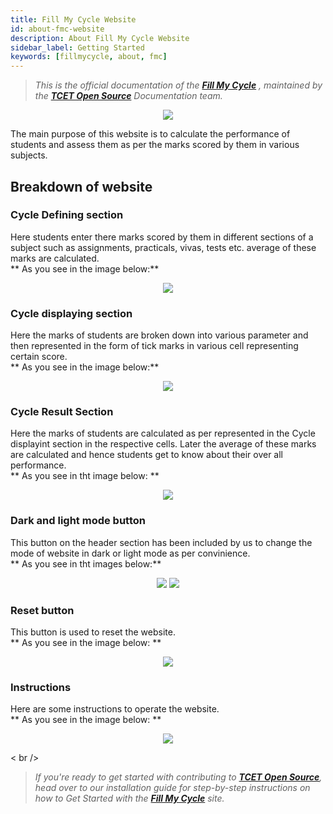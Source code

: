 ```yaml
---
title: Fill My Cycle Website
id: about-fmc-website
description: About Fill My Cycle Website
sidebar_label: Getting Started
keywords: [fillmycycle, about, fmc]
---
```


>_This is the official documentation of the **[Fill My Cycle](https://fillmycycle.tcetmumbai.in/#result)** , maintained by the **[TCET Open Source](https://opensource.tcetmumbai.in)** Documentation team._


<p align="center">
<img src = {pic9} style={{ border: "2px solid gray" }} />
</p>

The main purpose of this website is to calculate the performance of students and assess them as per the marks scored by them in various subjects.

## Breakdown of website

### Cycle Defining section
Here students enter there marks scored by them in different sections of a subject such as assignments, practicals, vivas, tests etc.
average of these marks are calculated.<br />
** As you see in the image below:**


<p align="center">
<img src = {pic2} style={{ border: "2px solid gray" }} />
</p>

### Cycle displaying section
Here the marks of students are broken down into various parameter and then represented in the form of tick marks
in various cell representing certain score.<br />
** As you see in the image below:**


<p align="center">
<img src = {pic4} style={{ border: "2px solid gray" }} />
</p>

### Cycle Result Section
Here the marks of students are calculated as per represented in the Cycle displayint section in the respective
cells. Later the average of these marks are calculated and hence students get to know about their over all 
performance.<br />
** As you see in tht image below: **


<p align="center">
<img src = {pic3} style={{ border: "2px solid gray" }} />
</p>

### Dark and light mode button
This button on the header section has been included by us to change the mode of website in dark or light mode as per 
convinience.<br />
** As you see in tht images below:**


<p align="center">
<img src = {pic5} style={{ border: "2px solid gray" }} />
<img src = {pic6} style={{ border: "2px solid gray" }} />

</p>

### Reset button
This button is used to reset the website.<br />
** As you see in the image below: **


<p align="center">
<img src = {pic7} style={{ border: "2px solid gray" }} />
</p>

### Instructions
Here are some instructions to operate the website.<br />
** As you see in the image below: **


<p align="center">
<img src = {pic8} style={{ border: "2px solid gray" }} />
</p>

< br />

>_If you're ready to get started with contributing to **[TCET Open Source](https://opensource.tcetmumbai.in)**, head over to our installation guide for step-by-step instructions on how to Get Started with the **[Fill My Cycle](https://fillmycycle.tcetmumbai.in)** site._

